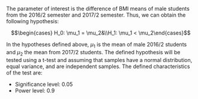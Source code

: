 The parameter of interest is the difference of BMI means of male students from the 2016/2 semester and 2017/2 semester. Thus, we can obtain the following hypothesis:

$$\begin{cases} H_0: \mu_1 = \mu_2&\\H_1: \mu_1 < \mu_2\end{cases}$$

In the hypotheses defined above, $\mu_1$ is the mean of male 2016/2 students and $\mu_2$  the mean from 2017/2 students. The defined hypothesis will be tested using a t-test and assuming that samples have a normal distribution, equal variance, and are independent samples. The defined characteristics of the test are:

- Significance level: 0.05
- Power level: 0.9
